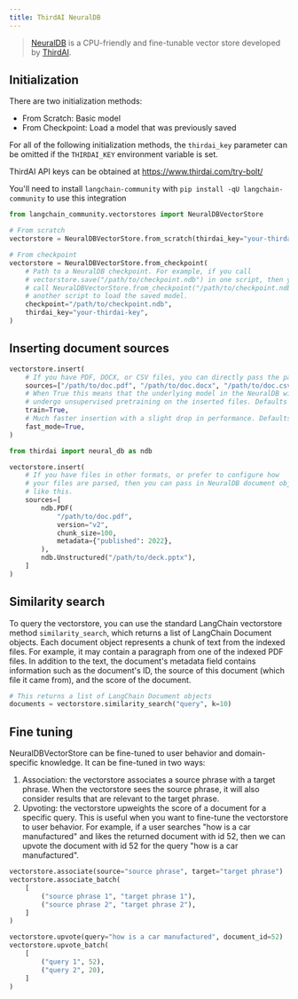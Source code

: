 ```yaml
---
title: ThirdAI NeuralDB
---
```


>[NeuralDB](https://www.thirdai.com/neuraldb-enterprise/) is a CPU-friendly and fine-tunable vector store developed by [ThirdAI](https://www.thirdai.com/).

## Initialization

There are two initialization methods:
- From Scratch: Basic model
- From Checkpoint: Load a model that was previously saved

For all of the following initialization methods, the `thirdai_key` parameter can be omitted if the `THIRDAI_KEY` environment variable is set.

ThirdAI API keys can be obtained at https://www.thirdai.com/try-bolt/

You'll need to install `langchain-community` with `pip install -qU langchain-community` to use this integration


```python
from langchain_community.vectorstores import NeuralDBVectorStore

# From scratch
vectorstore = NeuralDBVectorStore.from_scratch(thirdai_key="your-thirdai-key")

# From checkpoint
vectorstore = NeuralDBVectorStore.from_checkpoint(
    # Path to a NeuralDB checkpoint. For example, if you call
    # vectorstore.save("/path/to/checkpoint.ndb") in one script, then you can
    # call NeuralDBVectorStore.from_checkpoint("/path/to/checkpoint.ndb") in
    # another script to load the saved model.
    checkpoint="/path/to/checkpoint.ndb",
    thirdai_key="your-thirdai-key",
)
```

## Inserting document sources


```python
vectorstore.insert(
    # If you have PDF, DOCX, or CSV files, you can directly pass the paths to the documents
    sources=["/path/to/doc.pdf", "/path/to/doc.docx", "/path/to/doc.csv"],
    # When True this means that the underlying model in the NeuralDB will
    # undergo unsupervised pretraining on the inserted files. Defaults to True.
    train=True,
    # Much faster insertion with a slight drop in performance. Defaults to True.
    fast_mode=True,
)

from thirdai import neural_db as ndb

vectorstore.insert(
    # If you have files in other formats, or prefer to configure how
    # your files are parsed, then you can pass in NeuralDB document objects
    # like this.
    sources=[
        ndb.PDF(
            "/path/to/doc.pdf",
            version="v2",
            chunk_size=100,
            metadata={"published": 2022},
        ),
        ndb.Unstructured("/path/to/deck.pptx"),
    ]
)
```

## Similarity search

To query the vectorstore, you can use the standard LangChain vectorstore method `similarity_search`, which returns a list of LangChain Document objects. Each document object represents a chunk of text from the indexed files. For example, it may contain a paragraph from one of the indexed PDF files. In addition to the text, the document's metadata field contains information such as the document's ID, the source of this document (which file it came from), and the score of the document.


```python
# This returns a list of LangChain Document objects
documents = vectorstore.similarity_search("query", k=10)
```

## Fine tuning

NeuralDBVectorStore can be fine-tuned to user behavior and domain-specific knowledge. It can be fine-tuned in two ways:
1. Association: the vectorstore associates a source phrase with a target phrase. When the vectorstore sees the source phrase, it will also consider results that are relevant to the target phrase.
2. Upvoting: the vectorstore upweights the score of a document for a specific query. This is useful when you want to fine-tune the vectorstore to user behavior. For example, if a user searches "how is a car manufactured" and likes the returned document with id 52, then we can upvote the document with id 52 for the query "how is a car manufactured".


```python
vectorstore.associate(source="source phrase", target="target phrase")
vectorstore.associate_batch(
    [
        ("source phrase 1", "target phrase 1"),
        ("source phrase 2", "target phrase 2"),
    ]
)

vectorstore.upvote(query="how is a car manufactured", document_id=52)
vectorstore.upvote_batch(
    [
        ("query 1", 52),
        ("query 2", 20),
    ]
)
```
